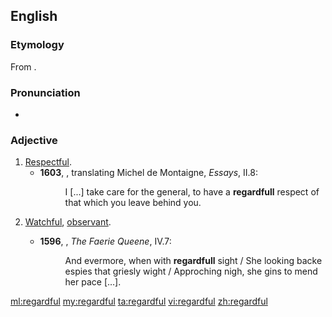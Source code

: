 ==English==
===Etymology===
From {{suffix|regard|ful}}.

===Pronunciation===
*{{a|UK}} {{IPA|/ɹɪˈɡɑːdfʊl/}}

===Adjective===
{{en-adj}}

# [[respectful|Respectful]]. {{defdate|from 16th c.}}
#*'''1603''', {{w|John Florio}}, translating Michel de Montaigne, ''Essays'', II.8:
#*:I [...] take care for the general, to have a '''regardfull''' respect of that which you leave behind you.
# {{context|now|_|rare|lang=en}} [[watchful|Watchful]], [[observant]]. {{defdate|from 16th c.}}
#*'''1596''', {{w|Edmund Spenser}}, ''The Faerie Queene'', IV.7:
#*:And evermore, when with '''regardfull''' sight / She looking backe espies that griesly wight / Approching nigh, she gins to mend her pace […].

[[ml:regardful]]
[[my:regardful]]
[[ta:regardful]]
[[vi:regardful]]
[[zh:regardful]]
